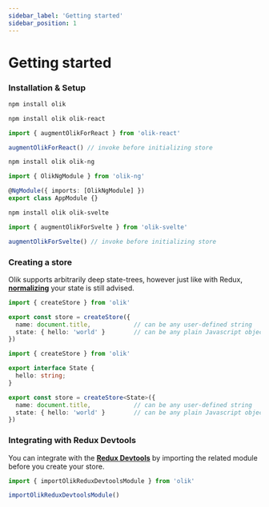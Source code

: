 ```yaml
---
sidebar_label: 'Getting started'
sidebar_position: 1
---
```


# Getting started

### Installation & Setup


<Tabs groupId="frameworks">
<TabItem value="no framework" label="No framework">

```bash
npm install olik
```

</TabItem>
<TabItem value="react" label="React">

```bash
npm install olik olik-react
```

```ts
import { augmentOlikForReact } from 'olik-react'

augmentOlikForReact() // invoke before initializing store
```

</TabItem>
<TabItem value="angular" label="Angular">

```bash
npm install olik olik-ng
```

```ts
import { OlikNgModule } from 'olik-ng'

@NgModule({ imports: [OlikNgModule] })
export class AppModule {}
```

</TabItem>
<TabItem value="svelte" label="Svelte">

```bash
npm install olik olik-svelte
```

```ts
import { augmentOlikForSvelte } from 'olik-svelte'

augmentOlikForSvelte() // invoke before initializing store
```

</TabItem>
</Tabs>

### Creating a store

Olik supports arbitrarily deep state-trees, however just like with Redux, [**normalizing**](https://redux.js.org/recipes/structuring-reducers/normalizing-state-shape) your state is still advised.

<Tabs groupId="create">
<TabItem value="no-types" label="With inferred types">

```ts
import { createStore } from 'olik'

export const store = createStore({
  name: document.title,            // can be any user-defined string
  state: { hello: 'world' }        // can be any plain Javascript object
})
```

</TabItem>
<TabItem value="with-types" label="With declared types">

```ts
import { createStore } from 'olik'

export interface State {
  hello: string;
}

export const store = createStore<State>({
  name: document.title,            // can be any user-defined string
  state: { hello: 'world' }        // can be any plain Javascript object
})
```

</TabItem>
</Tabs>

### Integrating with Redux Devtools

You can integrate with the [**Redux Devtools**](https://github.com/reduxjs/redux-devtools) by importing the related module before you create your store.

```ts
import { importOlikReduxDevtoolsModule } from 'olik'

importOlikReduxDevtoolsModule()
```